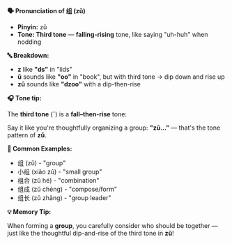 **🗣️ Pronunciation of 组 (zǔ)**

- **Pinyin:** zǔ
- **Tone: Third tone** — **falling-rising** tone, like saying "uh-huh" when nodding

**🔤 Breakdown:**

- **z** like **"ds"** in "lids"
- **ǔ** sounds like **"oo"** in "book", but with third tone → dip down and rise up
- **zǔ** sounds like **"dzoo"** with a dip-then-rise

**🎧 Tone tip:**

The **third tone** (ˇ) is a **fall–then-rise** tone:

Say it like you're thoughtfully organizing a group: **"zǔ..."** — that's the tone pattern of **zǔ**.

**📝 Common Examples:**

- 组 (zǔ) - "group"
- 小组 (xiǎo zǔ) - "small group"
- 组合 (zǔ hé) - "combination"
- 组成 (zǔ chéng) - "compose/form"
- 组长 (zǔ zhǎng) - "group leader"

**💡 Memory Tip:**

When forming a **group**, you carefully consider who should be together — just like the thoughtful
dip-and-rise of the third tone in **zǔ**!
